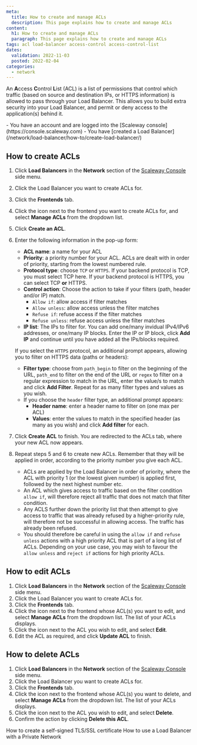 ```yaml
---
meta:
  title: How to create and manage ACLs
  description: This page explains how to create and manage ACLs
content:
  h1: How to create and manage ACLs
  paragraph: This page explains how to create and manage ACLs
tags: acl load-balancer access-control access-control-list 
dates:
  validation: 2022-11-03
  posted: 2022-02-04
categories:
  - network
---
```


An **A**ccess **C**ontrol **L**ist (ACL) is a list of permissions that control which traffic (based on source and destination IPs, or HTTPS information) is allowed to pass through your Load Balancer. This allows you to build extra security into your Load Balancer, and permit or deny access to the application(s) behind it.

<Macro id="iam-requirements" />
 
<Message type="requirement">
  - You have an account and are logged into the [Scaleway console](https://console.scaleway.com) 
  - You have [created a Load Balancer](/network/load-balancer/how-to/create-load-balancer/)
</Message>

## How to create ACLs

1. Click **Load Balancers** in the **Network** section of the [Scaleway Console](https://console.scaleway.com) side menu. 
2. Click the Load Balancer you want to create ACLs for.
3. Click the **Frontends** tab.
4. Click the <Icon name="more" /> icon next to the frontend you want to create ACLs for, and select **Manage ACLs** from the dropdown list.
5. Click **Create an ACL**.
6. Enter the following information in the pop-up form:
    - **ACL name**: a name for your ACL
    - **Priority**: a priority number for your ACL. ACLs are dealt with in order of priority, starting from the lowest numbered rule.
    - **Protocol type**: choose `TCP` or `HTTPS`. If your backend protocol is TCP, you must select TCP here. If your backend protocol is HTTPS, you can select TCP **or** HTTPS.
    - **Control action**: Choose the action to take if your filters (path, header and/or IP) match.
        - `Allow if`: allow access if filter matches
        - `Allow unless`: allow access unless the filter matches
        - `Refuse if`: refuse access if the filter matches
        - `Refuse unless`: refuse access unless the filter matches
    - **IP list**: The IPs to filter for. You can add one/many invidual IPv4/IPv6 addresses, or one/many IP blocks. Enter the IP or IP block, click **Add IP** and continue until you have added all the IPs/blocks required.
    
    If you select the `HTTPS` protocol, an additional prompt appears, allowing you to filter on HTTPS data (paths or headers):   
      - **Filter type**: choose from `path_begin` to filter on the beginning of the URL, `path_end` to filter on the end of the URL or `regex` to filter on a regular expression to match in the URL, enter the value/s to match and click **Add Filter**. Repeat for as many filter types and values as you wish.
      - If you choose the `header` filter type, an additional prompt appears:
          - **Header name**: enter a header name to filter on (one max per ACL)
          - **Values**: enter the values to match in the specified header (as many as you wish) and click **Add filter** for each.
7. Click **Create ACL** to finish. You are redirected to the ACLs tab, where your new ACL now appears.
8. Repeat steps 5 and 6 to create new ACLs. Remember that they will be applied in order, according to the priority number you give each ACL.
    <Message type="tip">
      - ACLs are applied by the Load Balancer in order of priority, where the ACL with priority 1 (or the lowest given number) is applied first, followed by the next highest number etc.
      - An ACL which gives access to traffic based on the filter condition `allow if`, will therefore reject all traffic that does not match that filter condition.
      - Any ACLS further down the priority list that then attempt to give access to traffic that was already refused by a higher-priority rule, will therefore not be successful in allowing access. The traffic has already been refused.
      - You should therefore be careful in using the `allow if` and `refuse unless` actions with a high priority ACL that is part of a long list of ACLs. Depending on your use case, you may wish to favour the `allow unless` and `reject if` actions for high priority ACLs. 
    </Message>

## How to edit ACLs

1. Click **Load Balancers** in the **Network** section of the [Scaleway Console](https://console.scaleway.com) side menu. 
2. Click the Load Balancer you want to create ACLs for.
3. Click the **Frontends** tab.
4. Click the <Icon name="more" /> icon next to the frontend whose ACL(s) you want to edit, and select **Manage ACLs** from the dropdown list. The list of your ACLs displays.
5. Click the <Icon name="more" /> icon next to the ACL you wish to edit, and select **Edit**.
6. Edit the ACL as required, and click **Update ACL** to finish.

## How to delete ACLs

1. Click **Load Balancers** in the **Network** section of the [Scaleway Console](https://console.scaleway.com) side menu. 
2. Click the Load Balancer you want to create ACLs for.
3. Click the **Frontends** tab.
4. Click the <Icon name="more" /> icon next to the frontend whose ACL(s) you want to delete, and select **Manage ACLs** from the dropdown list. The list of your ACLs displays.
5. Click the <Icon name="more" /> icon next to the ACL you wish to edit, and select **Delete**.
6. Confirm the action by clicking **Delete this ACL**.


<Navigation title="See Also">
  <PreviousButton to="/network/load-balancer/how-to/create-self-signed-tls-certificate/">How to create a self-signed TLS/SSL certificate</PreviousButton>
  <NextButton to="/network/load-balancer/how-to/use-with-private-network/">How to use a Load Balancer with a Private Network</NextButton>
</Navigation>
